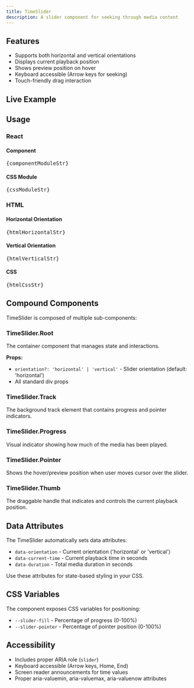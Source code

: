```yaml
---
title: TimeSlider
description: A slider component for seeking through media content
---
```



## Features

- Supports both horizontal and vertical orientations
- Displays current playback position
- Shows preview position on hover
- Keyboard accessible (Arrow keys for seeking)
- Touch-friendly drag interaction

## Live Example

<TimeSliderDemo client:load />

## Usage

### React

#### Component
<pre>{componentModuleStr}</pre>

#### CSS Module
<pre>{cssModuleStr}</pre>

### HTML

#### Horizontal Orientation
<pre>{htmlHorizontalStr}</pre>

#### Vertical Orientation
<pre>{htmlVerticalStr}</pre>

#### CSS
<pre>{htmlCssStr}</pre>

## Compound Components

TimeSlider is composed of multiple sub-components:

### TimeSlider.Root
The container component that manages state and interactions.

**Props:**
- `orientation?: 'horizontal' | 'vertical'` - Slider orientation (default: 'horizontal')
- All standard div props

### TimeSlider.Track
The background track element that contains progress and pointer indicators.

### TimeSlider.Progress
Visual indicator showing how much of the media has been played.

### TimeSlider.Pointer
Shows the hover/preview position when user moves cursor over the slider.

### TimeSlider.Thumb
The draggable handle that indicates and controls the current playback position.

## Data Attributes

The TimeSlider automatically sets data attributes:

- `data-orientation` - Current orientation ('horizontal' or 'vertical')
- `data-current-time` - Current playback time in seconds
- `data-duration` - Total media duration in seconds

Use these attributes for state-based styling in your CSS.

## CSS Variables

The component exposes CSS variables for positioning:

- `--slider-fill` - Percentage of progress (0-100%)
- `--slider-pointer` - Percentage of pointer position (0-100%)

## Accessibility

- Includes proper ARIA role (`slider`)
- Keyboard accessible (Arrow keys, Home, End)
- Screen reader announcements for time values
- Proper aria-valuemin, aria-valuemax, aria-valuenow attributes

